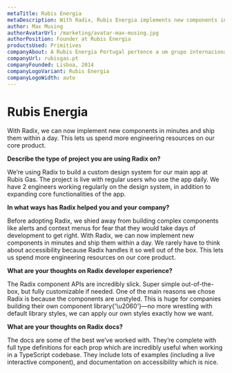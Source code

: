 ```yaml
---
metaTitle: Rubis Energia
metaDescription: With Radix, Rubis Energia implements new components in minutes, so they can spend more engineering resources on the core product.
author: Max Musing
authorAvatarUrl: /marketing/avatar-max-musing.jpg
authorPosition: Founder at Rubis Energia
productsUsed: Primitives
companyAbout: A Rubis Energia Portugal pertence a um grupo internacional francês que opera há mais de 25 anos no setor da energia, presente na Europa, África e nas Caraíbas, e que surge em Portugal em 2014 com o negócio da distribuição de GPL propano e butano fornecendo milhares de clientes dos mais diversos setores de atividade.
companyUrl: rubisgas.pt
companyFounded: Lisboa, 2014
companyLogoVariant: Rubis Energia
companyLogoWidth: auto
---
```


# Rubis Energia

<HeroQuote>
  With Radix, we can now implement new components in minutes and ship them
  within a day. This lets us spend more engineering resources on our core
  product.
</HeroQuote>

**Describe the type of project you are using Radix on?**

We’re using Radix to build a custom design system for our main app at Rubis Gas. The project is live with regular users who use the app daily. We have 2 engineers working regularly on the design system, in addition to expanding core functionalities of the app.

**In what ways has Radix helped you and your company?**

Before adopting Radix, we shied away from building complex components like alerts and context menus for fear that they would take days of development to get right. With Radix, we can now implement new components in minutes and ship them within a day. We rarely have to think about accessibility because Radix handles it so well out of the box. This lets us spend more engineering resources on our core product.

**What are your thoughts on Radix developer experience?**

The Radix component APIs are incredibly slick. Super simple out-of-the-box, but fully customizable if needed.
One of the main reasons we chose Radix is because the components are unstyled. This is huge for companies building their own component library{'\u2060'}—no more wrestling with default library styles, we can apply our own styles exactly how we want.

**What are your thoughts on Radix docs?**

The docs are some of the best we’ve worked with. They’re complete with full type definitions for each prop which are incredibly useful when working in a TypeScript codebase. They include lots of examples (including a live interactive component), and documentation on accessibility which is nice.
